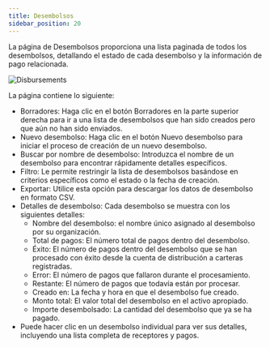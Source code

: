 ```yaml
---
title: Desembolsos
sidebar_position: 20
---
```


La página de Desembolsos proporciona una lista paginada de todos los desembolsos, detallando el estado de cada desembolso y la información de pago relacionada.

![Disbursements](/assets/SDP/SDP20.png)

La página contiene lo siguiente:

- Borradores: Haga clic en el botón Borradores en la parte superior derecha para ir a una lista de desembolsos que han sido creados pero que aún no han sido enviados.
- Nuevo desembolso: Haga clic en el botón Nuevo desembolso para iniciar el proceso de creación de un nuevo desembolso.
- Buscar por nombre de desembolso: Introduzca el nombre de un desembolso para encontrar rápidamente detalles específicos.
- Filtro: Le permite restringir la lista de desembolsos basándose en criterios específicos como el estado o la fecha de creación.
- Exportar: Utilice esta opción para descargar los datos de desembolso en formato CSV.
- Detalles de desembolso: Cada desembolso se muestra con los siguientes detalles:
  - Nombre del desembolso: el nombre único asignado al desembolso por su organización.
  - Total de pagos: El número total de pagos dentro del desembolso.
  - Éxito: El número de pagos dentro del desembolso que se han procesado con éxito desde la cuenta de distribución a carteras registradas.
  - Error: El número de pagos que fallaron durante el procesamiento.
  - Restante: El número de pagos que todavía están por procesar.
  - Creado en: La fecha y hora en que el desembolso fue creado.
  - Monto total: El valor total del desembolso en el activo apropiado.
  - Importe desembolsado: La cantidad del desembolso que ya se ha pagado.
- Puede hacer clic en un desembolso individual para ver sus detalles, incluyendo una lista completa de receptores y pagos.
